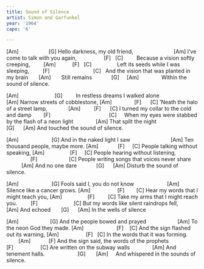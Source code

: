 ```yaml
---
title: Sound of Silence
artist: Simon and Garfunkel
year: '1964'
capo: '6'

---
```


[Am]                    [G]
Hello darkness, my old friend,
                          [Am]
I've come to talk with you again,
                 [F]   [C]         
Because a vision softly creeping,
        [Am]           [F]   [C]                 
Left its seeds while I was sleeping,
        [F]                             [C]   
And the vision that was planted in my brain
      [Am]      
Still remains
            [G]     [Am]              
Within the sound of silence.

[Am]                        [G]        
In restless dreams I walked alone
                       [Am]
Narrow streets of cobblestone,
[Am]               [F]      [C]
'Neath the halo of a street lamp,
             [Am]         [F]      [C]
I turned my collar to the cold and damp
       [F]                                       [C]    
When my eyes were stabbed by the flash of a neon light
              [Am]
That split the night
               [G]      [Am]
And touched the sound of silence.

[Am]                      [G]
And in the naked light I saw
                          [Am]
Ten thousand people, maybe more.
[Am]             [F]     [C]
People talking without speaking,
[Am]                 [F]     [C]
People hearing without listening,
                [F]                     [C]
People writing songs that voices never share
          [Am]
And no one dare
            [G]      [Am]
Disturb the sound of silence.

[Am]                      [G]
Fools said I, you do not know
                     [Am]
Silence like a cancer grows.
[Am]                  [F]        [C]
Hear my words that I might teach you,
[Am]                 [F]         [C]
Take my arms that I might reach you.
        [F]                        [C]
But my words like silent raindrops fell,
     [Am]
And echoed
      [G]      [Am]
In the wells of silence

[Am]                     [G]
And the people bowed and prayed
                    [Am]
To the neon God they made.
[Am]                      [F]    [C]
 And the sign flashed out its warning,
[Am]                  [F]   [C]
In the words that it was forming.
        [Am]            [F]
And the sign said, the words of the prophets
       [F]                  [C]
Are written on the subway walls
              [Am]
And tenement halls.
                     [G]       [Am]     
And whispered in the sounds of silence.
